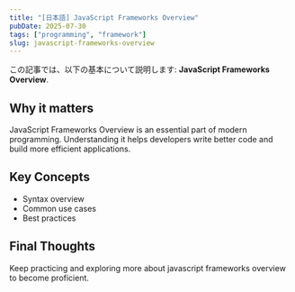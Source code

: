 ```yaml
---
title: "[日本語] JavaScript Frameworks Overview"
pubDate: 2025-07-30
tags: ["programming", "framework"]
slug: javascript-frameworks-overview
---
```


この記事では、以下の基本について説明します: **JavaScript Frameworks Overview**.

## Why it matters

JavaScript Frameworks Overview is an essential part of modern programming. Understanding it helps developers write better code and build more efficient applications.

## Key Concepts

- Syntax overview
- Common use cases
- Best practices

## Final Thoughts

Keep practicing and exploring more about javascript frameworks overview to become proficient.
